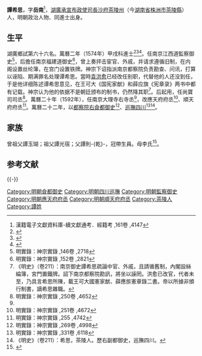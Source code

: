 {{明清人物信息框
| 姓名 = 譚希思
| 原名 =
| 圖片名稱= 
| 圖片大小 =
| 圖片說明 = 
| 最高職務 = 都察院右僉都御史巡撫四川
| 國家 = 大明 
| 爵位 =
| 籍貫 = 湖廣長沙府茶陵州
| 族裔 = 
| 旗籍 = 
| 字號 = 字岳南
| 諡號 =
| 出生日期 = 生年不詳
| 出生地點 =
| 逝世日期 = 卒年不詳
| 逝世地點 =
| 墓葬 =
| 配偶 = 
| 親屬 = 
| 出身 =
* 萬曆二年甲戌科同進士出身
| 經歷 =
| 著作 =  
}}
'''譚希思'''，字'''岳南'''<ref>漢籍電子文獻資料庫-續文獻通考．經籍考 ,161卷 ,4147</ref>，[[湖廣承宣布政使司|湖廣承宣布政使司]][[長沙府|長沙府]][[茶陵州|茶陵州]]（今[[湖南省|湖南省]][[株洲市|株洲市]][[茶陵縣|茶陵縣]]）人，明朝政治人物、同進士出身。

== 生平 ==
湖廣鄉試第六十六名。萬曆二年（1574年）甲戌科進士<ref>{{Cite book|title=《皇明贡举考》卷五|last=（明）[[张朝瑞|张朝瑞]]|first=|publisher=《续修四库全书》史部第828册|year=|isbn=|location=|pages=}}</ref><ref>{{Cite book|title=贡举志五种 上|last=鲁小俊，江俊伟著|first=|publisher=武汉：武汉大学出版社|year=2009|isbn=978-7-307-07043-1|location=|pages=}}</ref><ref>{{Cite book|title=近代中国史料丛刊续辑 785-790 明清进士题名录索引 1-6|last=朱保炯，谢沛霖|first=|publisher=文海出版社|year=1981|isbn=|location=台湾}}</ref>。任南京江西道監察御史<ref>明實錄：神宗實錄 ,146卷 ,2718</ref>，后擔任南京福建道御史<ref>明實錄：神宗實錄 ,152卷 ,2821</ref>，曾上奏抨击宦官、外戚，并请求遵循旧制，在内阁设置丝纶簿，在宫门设置铁牌。神宗下诏指派南京都察院负责勘查、问讯，打算以诬陷、期满罪名处理谭希思。當時[[袁洪愈|袁洪愈]]已经改任别职，代替他的人还没到任，于是他详细陈述谭希思意见，在王可大《国宪家猷》和薛应旗《宪章录》两书中都有记载。神宗认为他的依据不是朝廷颁布的制书，仍然降其职<ref>《明史》（卷211）：南京御史譚希思疏論中官、外戚，且請循舊制，內閣設絲綸簿，宮門置鐵牌。詔下南京都察院勘訊，將坐以誣罔。洪愈已改官，代者未至，乃具言希思所陳，載王可大國憲家猷、薛應旂憲章錄二書。帝以所據非頒行制書，謫希思雜職。</ref>。后起用，任尚寶司司丞<ref name="明實錄：神宗實錄 ,250卷 ,4652">明實錄：神宗實錄 ,250卷 ,4652</ref>。萬曆二十年（1592年），任南京大理寺右寺丞<ref name="明實錄：神宗實錄 ,250卷 ,4652"/>，改應天府府丞<ref>明實錄：神宗實錄 ,251卷 ,4672</ref>、順天府府丞<ref>明實錄：神宗實錄 ,255 ,4742</ref>。萬曆二十二年，以[[都察院|都察院]][[右僉都御史|右僉都御史]]<ref>明實錄：神宗實錄 ,269卷 ,4998</ref>、[[四川巡撫|巡撫四川]]<ref>明實錄：神宗實錄 ,331卷 ,6118</ref><ref>《明史》（卷211）：希思，茶陵人。歷右副都御史，巡撫四川。</ref>。

==家族==
曾祖父譚玉瑚；祖父譚光宿；父譚則-{乾}-，冠帶生員。母李氏<ref>{{Cite book|title=天一阁藏明代科举录选刊 登科录 点校本|last=龚延明主编|first=|publisher=宁波出版社|year=2016|isbn=978-7-5526-2320-8|location=宁波|pages=|quote=《天一閣藏明代科舉錄選刊.登科錄》之《萬曆二年甲戌科登科錄》}}</ref>。

==参考文献==
{{reflist|2}}

{{-}}
{{start box}}
{{s-off}}
{{succession box|[[王繼光|王繼光]]|[[李化龍_(明朝)|李化龍]]|[[明朝|明朝]][[四川巡撫|四川巡撫]]|<small>萬曆二十二年（1594年）上任</small>}}
{{end box}}
{{萬曆二年甲戌科殿試金榜}}
{{DEFAULTSORT:Tan譚}}
[[Category:明朝僉都御史|Category:明朝僉都御史]]
[[Category:明朝四川巡撫|Category:明朝四川巡撫]]
[[Category:明朝監察御史|Category:明朝監察御史]]
[[Category:明朝應天府府丞|Category:明朝應天府府丞]]
[[Category:明朝順天府府丞|Category:明朝順天府府丞]]
[[Category:茶陵人|Category:茶陵人]]
[[Category:譚姓|Category:譚姓]]